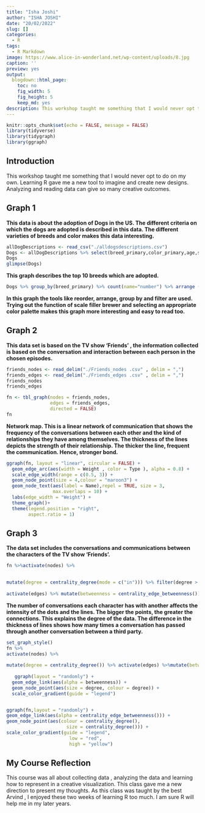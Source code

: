 ```yaml
---
title: "Isha Joshi"
author: "ISHA JOSHI"
date: "20/02/2022"
slug: []
categories:
  - R
tags:
  - R Markdown
image: https://www.alice-in-wonderland.net/wp-content/uploads/8.jpg
caption: ''
preview: yes
output:
  blogdown::html_page:
    toc: no
    fig_width: 5
    fig_height: 5
    keep_md: yes
description: This workshop taught me something that I would never opt to do on my own. Learning R gave me a new tool to imagine and create new designs.
---
```


```r
knitr::opts_chunk$set(echo = FALSE, message = FALSE)
library(tidyverse)
library(tidygraph)
library(ggraph)
```

## Introduction

This workshop taught me something that I would never opt to do on my own. Learning R gave me a new tool to imagine and create new designs. Analyzing and reading data can give so many creative outcomes.  

## Graph 1

**This data is about the adoption of Dogs in the US.  The different criteria on which the dogs are adopted is described in this data. The different varieties of breeds and color makes this data interesting.**

```r
allDogDescriptions <- read_csv("./alldogsdescriptions.csv")
Dogs <- allDogDescriptions %>% select(breed_primary,color_primary,age,sex,size,contact_state) 
Dogs
glimpse(Dogs)
```

**This graph describes the top 10 breeds which are adopted.**

```r
Dogs %>% group_by(breed_primary) %>% count(name="number") %>% arrange (desc(number)) %>% filter(number > 1800) %>% ggplot(data=., aes(x=reorder(breed_primary, number), y=number, fill=breed_primary)) + geom_col() + coord_flip() +labs(title = "Graph of the top breeds of dogs at the centres by number") + scale_fill_brewer(palette="RdYlBu")

```

**In this graph the tools like reorder, arrange, group by and filter are used.  Trying out the function of scale filler brewer and selecting an appropriate color palette makes this graph more interesting and easy to read too.**

## Graph 2

**This data set is based on the TV show 'Friends' , the information collected is based on the conversation and interaction between each person in the chosen episodes.**

```r
friends_nodes <- read_delim("./Friends_nodes .csv" , delim = ",")
friends_edges <- read_delim("./Friends_edges .csv" , delim = ",")
friends_nodes
friends_edges

fn <- tbl_graph(nodes = friends_nodes, 
                edges = friends_edges, 
                directed = FALSE)
fn
```

**Network map.  This is a linear network of communication that shows the frequency of the conversations between each other and the kind of relationships they have among themselves.  The thickness of the lines depicts the strength of their relationship.  The thicker the line, frequent the communication.  Hence, stronger bond.**

```r
ggraph(fn, layout = "linear", circular = FALSE) + 
  geom_edge_arc(aes(width = Weight , color = Type ), alpha = 0.8) + 
  scale_edge_width(range = c(0.5, 3)) +
  geom_node_point(size = 4,colour = "maroon3") + 
  geom_node_text(aes(label = Name),repel = TRUE, size = 3,
                 max.overlaps = 10) +
  labs(edge_width = "Weight") +
  theme_graph()+
  theme(legend.position = "right", 
        aspect.ratio = 1)

```

## Graph 3

**The data set includes the conversations and communications between the characters of the TV show 'Friends'.**

```r
fn %>%activate(nodes) %>% 
  

mutate(degree = centrality_degree(mode = c("in"))) %>% filter(degree > 0) %>% 
  
activate(edges) %>% mutate(betweenness = centrality_edge_betweenness())
```

**The number of conversations each character has with another affects the intensity of the dots and the lines.  The bigger the points, the greater the connections. This explains the degree of the data.  The difference in the thickness of lines shows how many times a conversation has passed through another conversation between a third party.**

```r
set_graph_style()
fn %>% 
activate(nodes) %>% 
  
mutate(degree = centrality_degree()) %>% activate(edges) %>%mutate(betweenness = centrality_edge_betweenness()) %>%
  
   ggraph(layout = "randomly") +
  geom_edge_link(aes(alpha = betweenness)) +
  geom_node_point(aes(size = degree, colour = degree)) + 
  scale_color_gradient(guide = "legend")


ggraph(fn,layout = "randomly") +
geom_edge_link(aes(alpha = centrality_edge_betweenness())) +
geom_node_point(aes(colour = centrality_degree(), 
                      size = centrality_degree())) + 
scale_color_gradient(guide = "legend",
                       low = "red",
                       high = "yellow")

```

## My Course Reflection

This course was all about collecting data , analyzing the data and learning how to represent in a creative visualization.  This class gave me a new direction to present my thoughts.  As this class was taught by the best Arvind , I enjoyed these two weeks of learning R too much.  I am sure R will help me in my later years. 

